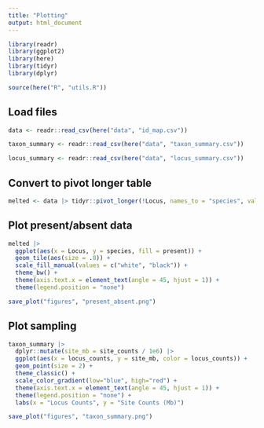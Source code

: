 ---
title: "Plotting"
output: html_document
---
```{r}
library(readr)
library(ggplot2)
library(here)
library(tidyr)
library(dplyr)

source(here("R", "utils.R"))
```

## Load files

```{r}
data <- readr::read_csv(here("data", "id_map.csv"))

taxon_summary <- readr::read_csv(here("data", "taxon_summary.csv"))

locus_summary <- readr::read_csv(here("data", "locus_summary.csv"))
```

## Convert to pivot longer table

```{r}
melted <- data |> tidyr::pivot_longer(!Locus, names_to = "species", values_to = "present")
```

## Plot present/absent data

```{r}
melted |> 
  ggplot(aes(x = Locus, y = species, fill = present)) + 
  geom_tile(aes(size = .8)) +
  scale_fill_manual(values = c("white", "black")) +
  theme_bw() +
  theme(axis.text.x = element_text(angle = 45, hjust = 1)) +
  theme(legend.position = "none")

save_plot("figures", "present_absent.png")
```

## Plot sampling

```{r}
taxon_summary |>
  dplyr::mutate(site_mb = site_counts / 1e6) |>
  ggplot(aes(x = locus_counts, y = site_mb, color = locus_counts)) + 
  geom_point(size = 2) +
  theme_classic() +
  scale_color_gradient(low="blue", high="red") +
  theme(axis.text.x = element_text(angle = 45, hjust = 1)) +
  theme(legend.position = "none") +
  labs(x = "Locus Counts", y = "Site Counts (Mb)")

save_plot("figures", "taxon_summary.png")
```

